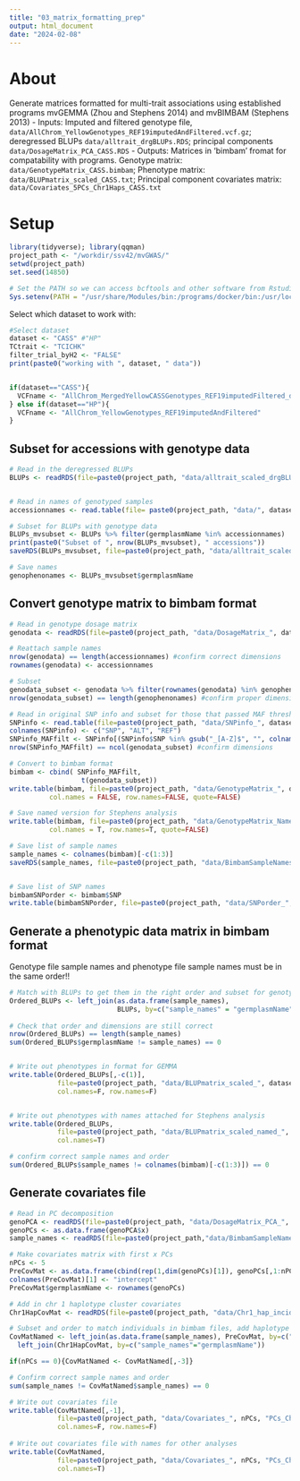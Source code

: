 ```yaml
---
title: "03_matrix_formatting_prep"
output: html_document
date: "2024-02-08"
---
```


# About
Generate matrices formatted for multi-trait associations using established programs mvGEMMA (Zhou and Stephens 2014) and mvBIMBAM (Stephens 2013)
  - Inputs: Imputed and filtered genotype file, `data/AllChrom_YellowGenotypes_REF19imputedAndFiltered.vcf.gz`; deregressed BLUPs `data/alltrait_drgBLUPs.RDS`; principal components `data/DosageMatrix_PCA_CASS.RDS`
  - Outputs: Matrices in 'bimbam' fromat for compatability with programs. Genotype matrix: `data/GenotypeMatrix_CASS.bimbam`; Phenotype matrix: `data/BLUPmatrix_scaled_CASS.txt`; Principal component covariates matrix: `data/Covariates_5PCs_Chr1Haps_CASS.txt`

# Setup
```r
library(tidyverse); library(qqman)
project_path <- "/workdir/ssv42/mvGWAS/"
setwd(project_path)
set.seed(14850)

# Set the PATH so we can access bcftools and other software from Rstudio
Sys.setenv(PATH = "/usr/share/Modules/bin:/programs/docker/bin:/usr/local/bin:/usr/bin:/usr/local/sbin:/usr/sbin:/usr/Arcconf:/programs/bin:/programs/bin/mummer:/programs/bin/util:/programs/bin/bowtie:/programs/bin/bwa:/programs/bin/cufflinks:/programs/bin/tophat:/programs/bin/fastx:/programs/bin/blast:/programs/bin/blat:/programs/bin/perlscripts:/programs/bin/labutils:/programs/bin/gnuplot:/programs/bin/seqclean:/programs/bin/blast+:/programs/bin/sra:/programs/bin/bedtools/bin:/programs/bin/plink:/programs/bin/fastqc:/programs/bin/bowtie2:/programs/bin/clustalw:/programs/bin/rsem:/programs/bin/vcftools:/programs/RepeatMasker:/programs/bin/exonerate/bin:/programs/augustus/bin:/programs/bin/structure:/programs/bin/irods:/programs/bin/bedops:/programs/iv/x86_64/bin:/usr/lib64/openmpi/bin:/programs/texlive/bin/x86_64-linux:/programs/R-4.0.5-r9/bin:/programs/samtools-1.18/bin:/programs/bcftools-1.18/bin:/programs/htslib-1.18/bin:/home/ssv42/.local/bin:/home/ssv42/bin:/usr/Arcconf")
```

Select which dataset to work with:
```r
#Select dataset
dataset <- "CASS" #"HP"
TCtrait <- "TCICHK"
filter_trial_byH2 <- "FALSE"
print(paste0("working with ", dataset, " data"))


if(dataset=="CASS"){
  VCFname <- "AllChrom_MergedYellowCASSGenotypes_REF19imputedFiltered_deduped"
} else if(dataset=="HP"){
  VCFname <- "AllChrom_YellowGenotypes_REF19imputedAndFiltered"
}
```



## Subset for accessions with genotype data
```r
# Read in the deregressed BLUPs
BLUPs <- readRDS(file=paste0(project_path, "data/alltrait_scaled_drgBLUPs_", dataset, "_", TCtrait, "_", "H2filter", filter_trial_byH2,  ".RDS"))


# Read in names of genotyped samples
accessionnames <- read.table(file= paste0(project_path, "data/", dataset, "_accessionnames.txt"))[,1]

# Subset for BLUPs with genotype data
BLUPs_mvsubset <- BLUPs %>% filter(germplasmName %in% accessionnames)
print(paste0("Subset of ", nrow(BLUPs_mvsubset), " accessions"))
saveRDS(BLUPs_mvsubset, file=paste0(project_path, "data/alltrait_scaled_drgBLUPs_genodsubset_", dataset, ".RDS"))

# Save names
genophenonames <- BLUPs_mvsubset$germplasmName
```



## Convert genotype matrix to bimbam format
```r
# Read in genotype dosage matrix
genodata <- readRDS(file=paste0(project_path, "data/DosageMatrix_", dataset, ".RDS"))

# Reattach sample names
nrow(genodata) == length(accessionnames) #confirm correct dimensions
rownames(genodata) <- accessionnames

# Subset
genodata_subset <- genodata %>% filter(rownames(genodata) %in% genophenonames)
nrow(genodata_subset) == length(genophenonames) #confirm proper dimensions

# Read in original SNP info and subset for those that passed MAF threshold
SNPinfo <- read.table(file=paste0(project_path, "data/SNPinfo_", dataset, ".txt"))
colnames(SNPinfo) <- c("SNP", "ALT", "REF")
SNPinfo_MAFfilt <- SNPinfo[(SNPinfo$SNP %in% gsub("_[A-Z]$", "", colnames(genodata))),]
nrow(SNPinfo_MAFfilt) == ncol(genodata_subset) #confirm dimensions

# Convert to bimbam format
bimbam <- cbind( SNPinfo_MAFfilt,
                  t(genodata_subset))
write.table(bimbam, file=paste0(project_path, "data/GenotypeMatrix_", dataset, ".bimbam"),
          col.names = FALSE, row.names=FALSE, quote=FALSE)

# Save named version for Stephens analysis
write.table(bimbam, file=paste0(project_path, "data/GenotypeMatrix_Named_", dataset, ".bimbam"),
          col.names = T, row.names=T, quote=FALSE)

# Save list of sample names
sample_names <- colnames(bimbam)[-c(1:3)]
saveRDS(sample_names, file=paste0(project_path, "data/BimbamSampleNames_",dataset,".RDS"))


# Save list of SNP names
bimbamSNPorder <- bimbam$SNP
write.table(bimbamSNPorder, file=paste0(project_path, "data/SNPorder_", dataset, ".txt", col.names=F, row.names=F)) 

```


## Generate a phenotypic data matrix in bimbam format
Genotype file sample names and phenotype file sample names must be in the same order!!
```r
# Match with BLUPs to get them in the right order and subset for genotyped accessions
Ordered_BLUPs <- left_join(as.data.frame(sample_names), 
                           BLUPs, by=c("sample_names" = "germplasmName"))
  
# Check that order and dimensions are still correct
nrow(Ordered_BLUPs) == length(sample_names)
sum(Ordered_BLUPs$germplasmName != sample_names) == 0


# Write out phenotypes in format for GEMMA
write.table(Ordered_BLUPs[,-c(1)],
            file=paste0(project_path, "data/BLUPmatrix_scaled_", dataset, ".txt"), 
            col.names=F, row.names=F)


# Write out phenotypes with names attached for Stephens analysis
write.table(Ordered_BLUPs, 
            file=paste0(project_path, "data/BLUPmatrix_scaled_named_", dataset, ".txt"), 
            col.names=T)

# confirm correct sample names and order
sum(Ordered_BLUPs$sample_names != colnames(bimbam)[-c(1:3)]) == 0
```


## Generate covariates file
```r
# Read in PC decomposition
genoPCA <- readRDS(file=paste0(project_path, "data/DosageMatrix_PCA_", dataset, ".RDS"))
genoPCs <- as.data.frame(genoPCA$x)
sample_names <- readRDS(file=paste0(project_path,"data/BimbamSampleNames_",dataset,".RDS"))

# Make covariates matrix with first x PCs
nPCs <- 5
PreCovMat <- as.data.frame(cbind(rep(1,dim(genoPCs)[1]), genoPCs[,1:nPCs]))
colnames(PreCovMat)[1] <- "intercept"
PreCovMat$germplasmName <- rownames(genoPCs)

# Add in chr 1 haplotype cluster covariates
Chr1HapCovMat <- readRDS(file=paste0(project_path, "data/Chr1_hap_incidence_mat", dataset, ".RDS"))

# Subset and order to match individuals in bimbam files, add haplotype cluster covariates
CovMatNamed <- left_join(as.data.frame(sample_names), PreCovMat, by=c("sample_names"="germplasmName")) %>% 
  left_join(Chr1HapCovMat, by=c("sample_names"="germplasmName"))

if(nPCs == 0){CovMatNamed <- CovMatNamed[,-3]}

# Confirm correct sample names and order
sum(sample_names != CovMatNamed$sample_names) == 0

# Write out covariates file 
write.table(CovMatNamed[,-1], 
            file=paste0(project_path, "data/Covariates_", nPCs, "PCs_Chr1Haps_", dataset, ".txt"), 
            col.names=F, row.names=F)
            
# Write out covariates file with names for other analyses
write.table(CovMatNamed, 
            file=paste0(project_path, "data/Covariates_", nPCs, "PCs_Chr1Haps_named_", dataset, ".txt"),
            col.names=T)

```
